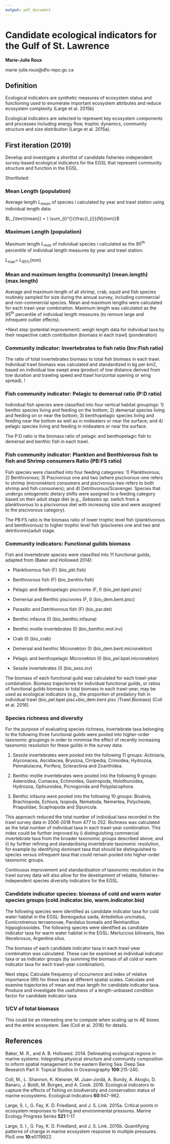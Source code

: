 ```yaml
---
output: pdf_document
---
```


# Candidate ecological indicators for the Gulf of St. Lawrence
**Marie-Julie Roux**

marie-julie.roux@dfo-mpo.gc.ca

## Definition

Ecological indicators are synthetic measures of ecosystem status and functioning used to enumerate important ecosystem attributes and reduce ecosystem complexity (Large et al. 2015b)

Ecological indicators are selected to represent key ecosystem components and processes including energy flow, trophic dynamics, community structure and size distribution (Large et al. 2015a).

## First iteration (2019)

Develop and investigate a shortlist of candidate fisheries-independent survey-based ecological indicators for the EGSL that represent community structure and function in the EGSL.

Shortlisted:

### Mean Length (population)

Average length *L~mean~* of species *i* calculated by year and trawl station using individual length data:

$L_{\text{mean}} = \ \sum_{i}^{}{\frac{l_{i}}{N}(mm)}$

### Maximum Length (population)

Maximum length *L~max~* of individual species *i* calculated as the 95^th^ percentile of individual length measures by year and trawl station:

$L_{\max} = \ L_{95\%}(mm)$

### Mean and maximum lengths (community) (mean.length) (max.length)

Average and maximum length of all shrimp, crab, squid and fish species routinely sampled for size during the annual survey, including commercial and non-commercial species. Mean and maximum lengths were calculated for each trawl-year combination. Maximum length was calculated as the 95^th^ percentile of individual length measures (to remove large and infrequent outlier effects).

\*Next step (potential improvement): weigh length data for individual taxa by their respective catch contribution (biomass in each trawl) (ponderation)

### Community indicator: Invertebrates to fish ratio (Inv:Fish ratio)

The ratio of total invertebrates biomass to total fish biomass in each trawl. Individual trawl biomass was calculated and standardized in kg per km2, based on individual tow swept area (product of tow distance derived from tow duration and trawling speed and trawl horizontal opening or wing spread). !

### Fish community indicator: Pelagic to demersal ratio (P:D ratio)

Individual fish species were classified into four vertical habitat groupings: 1) benthic species living and feeding on the bottom; 2) demersal species living and feeding on or near the bottom; 3) benthopelagic species living and feeding near the bottom as well as in midwaters or near the surface; and 4) pelagic species living and feeding in midwaters or near the surface.

The P:D ratio is the biomass ratio of pelagic and benthopelagic fish to demersal and benthic fish in each trawl.

### Fish community indicator: Plankton and Benthivorous fish to fish and Shrimp consumers Ratio (PB:FS ratio)

Fish species were classified into four feeding categories: 1) Planktivorous; 2) Benthivorous; 3) Piscivorous one and two (where piscivorous-one refers to shrimp (micronekton) consumers and piscivorous-two refers to both shrimp and fish consumers); and 4) Detritivorous/Scavenger. Species that undergo ontogenetic dietary shifts were assigned to a feeding category based on their adult stage diet (e.g., *Sebastes sp*. switch from a planktivorous to a piscivorous diet with increasing size and were assigned to the piscivorous category).

The PB:FS ratio is the biomass ratio of lower trophic level fish (planktivorous and benthivorous) to higher trophic level fish (piscivores one and two and detritivores)adult stage.

### Community indicators: Functional guilds biomass

Fish and invertebrate species were classified into 11 functional guilds, adapted from (Baker and Hollowed 2014):

-   Planktivorous fish (F) (bio\_pkt.fish)

-   Benthivorous fish (F) (bio\_benthiv.fish)

-   Pelagic and Benthopelagic piscivores (F, I) (bio\_pel.bpel.pisc)

-   Demersal and Benthic piscivores (F, I) (bio\_dem.bent.pisc)

-   Parasitic and Detritivorous fish (F) (bio\_par.det)

-   Benthic infauna (I) (bio\_benthic.infauna)

-   Benthic motile invertebrates (I) (bio\_benthic.mot.inv)

-   Crab (I) (bio\_crab)

-   Demersal and benthic Micronekton (I) (bio\_dem.bent.micronekton)

-   Pelagic and benthopelagic Micronekton (I) (bio\_pel.bpel.micronekton)

-   Sessile invertebrates (I) (bio\_sess.inv)

The biomass of each functional guild was calculated for each trawl-year combination. Biomass trajectories for individual functional guilds, or ratios of functional guilds biomass to total biomass in each trawl-year, may be used as ecological indicators (e.g., the proportion of predatory fish in individual trawl (bio\_pel.bpel.pisc+bio\_dem.bent.pisc /Trawl.Biomass) (Coll et al. 2016).

### Species richness and diversity

For the purpose of evaluating species richness, invertebrate taxa belonging to the following three functional guilds were pooled into higher-order taxonomic groupings in order to minimise the effect of recently increasing taxonomic resolution for these guilds in the survey data:

1.  Sessile invertebrates were pooled into the following 11 groups: Actiniaria, Alyconacea, Ascidiacea, Bryozoa, Cirripedia, Crinoidea, Hydrozoa, Pennatulacea, Porifera, Scleractinia and Zoanthidea.

2.  Benthic motile invertebrates were pooled into the following 9 groups: Asteroidea, Cumacea, Echinoidea, Gastropoda, Holothuroidea, Hydrozoa, Ophiuroidea, Picnogonida and Polyplacophora.

3.  Benthic infauna were pooled into the following 10 groups: Bivalvia, Brachiopoda, Echiura, Isopoda, Nematoda, Nemertea, Polycheate, Priapulidae, Scaphopoda and Sipuncula.

This approach reduced the total number of individual taxa recorded in the trawl survey data in 2006-2018 from 477 to 252. Richness was calculated as the total number of individual taxa in each trawl-year combination. This index could be further improved by i) distinguishing commercial invertebrate taxa from the broader taxonomic groups described above; and ii) by further refining and standardising invertebrate taxonomic resolution, for example by identifying dominant taxa that should be distinguished to species versus infrequent taxa that could remain pooled into higher-order taxonomic groups.

Continuous improvement and standardisation of taxonomic resolution in the trawl survey data will also allow for the development of reliable, fisheries-independent species diversity indicators for the EGSL.

### Candidate indicator species: biomass of cold and warm water species groups (cold.indicator.bio, warm.indicator.bio)

The following species were identified as candidate indicator taxa for cold water habitat in the EGSL: Boreogadus saida, Artediellus uncinatus, Eumicrotremus terraenovae, Pandalus borealis and Reinhardtius hippoglossoides. The following species were identified as candidate indicator taxa for warm water habitat in the EGSL: Merluccius bilinearis, Illex illecebrosus, Argentina silus.

The biomass of each candidate indicator taxa in each trawl-year combination was calculated. These can be examined as individual indicator taxa or as indicator groups (by summing the biomass of all cold or warm indicator taxa for each trawl-year combination).

Next steps: Calculate frequency of occurrence and index of relative importance (IRI) for these taxa at different spatial scales. Calculate and examine trajectories of mean and max length for candidate indicator taxa. Produce and investigate the usefulness of a length-unbiased condition factor for candidate indicator taxa.

### 1/CV of total biomass

This could be an interesting one to compute when scaling up to AE boxes and the entire ecosystem. See (Coll et al. 2016) for details.

## References

Baker, M. R., and A. B. Hollowed. 2014. Delineating ecological regions in marine systems: Integrating physical structure and community composition to inform spatial management in the eastern Bering Sea. Deep Sea Research Part II: Topical Studies in Oceanography **109**:215-240.

Coll, M., L. Shannon, K. Kleisner, M. Juan-Jordá, A. Bundy, A. Akoglu, D. Banaru, J. Boldt, M. Borges, and A. Cook. 2016. Ecological indicators to capture the effects of fishing on biodiversity and conservation status of marine ecosystems. Ecological Indicators **60**:947-962.

Large, S. I., G. Fay, K. D. Friedland, and J. S. Link. 2015a. Critical points in ecosystem responses to fishing and environmental pressures. Marine Ecology Progress Series **521**:1-17.

Large, S. I., G. Fay, K. D. Friedland, and J. S. Link. 2015b. Quantifying patterns of change in marine ecosystem response to multiple pressures. PloS one **10**:e0119922.
